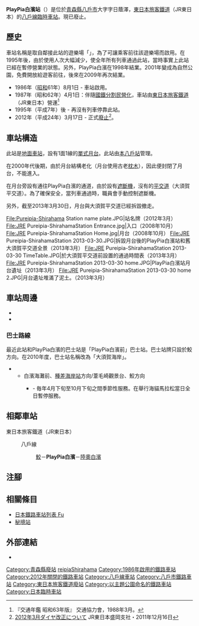 {{NoteTA |G1=Railway |G2=Transport
|T=zh-hans:PlayPia白滨站;zh-hk:PlayPia白濱站;zh-tw:PlayPia白濱車站;
|1=zh-hans:PlayPia白滨站;zh-hk:PlayPia白濱站;zh-tw:PlayPia白濱車站;
}}
{{Infobox station
|公司色 = grey
|站名 = PlayPia白濱
|圖片 = Pureipia-Shirahama Station.JPG
|圖片說明 = 月台（2012年3月）
|日文原名 = プレイピア白浜
|平假名 = プレイピアしらはま
|羅馬拼音 = Pureipia-Shirahama
|副站名 = 
|電報略號 = フレ
|所在地 = {{JPN}}[[青森縣|青森縣]][[八戶市|八戶市]]大字{{Translink|ja|鮫町}}字日蔭澤
|座標 = {{coord|40|31|28.5|N|141|34|52.5|E|type:railwaystation_region:JP-24|display=inline,title}}
|車站構造 = [[地面車站|地面車站]]
|月台配置 = 1面1線
|啟用年月日 = 1986年（[[昭和|昭和]]61年）8月1日
|廢站年月日 = 2012年（[[平成|平成]]24年）3月17日
|乘客人數 = 
|上下車人次 = 
|統計年度 = 
|轉車 = 
|全寬備註 = [[廢站|廢站]]（[[臨時站|臨時站]]）<br />在1995年（平成7年）後全年暫停營業<br />在2012年（平成24年）廢站
|adjacent = {{Adjacent stations|system=東日本旅客鐵道|line=八戶線|left=鮫|right=陸奧白濱|note-left=4.4km|note-mid=距離[[八戶站|八戶]]16.2km|note-right=1.3km}}
}}
'''PlayPia白濱站'''（{{jpn|j=プレイピア白浜駅|hg=プレイピアしらはまえき|rm=Pureipia-Shirahama eki|f=y}}）是位於[[青森縣|青森縣]][[八戶市|八戶市]]大字{{Translink|ja|鮫町}}字日蔭澤，[[東日本旅客鐵道|東日本旅客鐵道]]（JR東日本）的[[八戶線|八戶線]][[臨時車站|臨時車站]]。現已廢止。

== 歷史 ==
車站名稱是取自鄰接此站的遊樂場「{{Translink|ja|プレイピア白浜|PlayPia白濱}}」，為了可讓乘客前往該遊樂場而啟用。在1995年後，由於使用人次大幅減少，使全年所有列車通過此站，當時事實上此站已經在暫停營業的狀態。另外，PlayPia白濱在1998年結業。2001年變成為自然公園，免費開放給遊客前往，後來在2009年再次結業。
* 1986年（[[昭和|昭和]]61年）8月1日 - 車站啟用。
* 1987年（昭和62年）4月1日：伴隨[[國鐵分割民營化|國鐵分割民營化]]，車站由[[東日本旅客鐵道|東日本旅客鐵道]]（JR東日本）營運<ref name="trafic-yearbook-1988">『交通年鑑 昭和63年版』 交通協力會，1988年3月。</ref>
* 1995年（平成7年）後 - 再沒有列車停靠此站。
* 2012年（平成24年）3月17日 - 正式[[廢站|廢止]]<ref>[http://www.jr-morioka.com/pdf/press/pdf_1324011556_1.pdf 2012年3月ダイヤ改正について]{{Dead link}}{{ja icon}} JR東日本盛岡支社・2011年12月16日</ref>。

== 車站構造 ==
此站是[[地面車站|地面車站]]，設有1面1線的[[單式月台|單式月台]]。此站由[[本八戶站|本八戶站]]管理。

在2000年代後期，由於月台結構老化（月台使用古老[[枕木|枕木]]），因此便封閉了月台，不能進入。

在月台旁設有通往PlayPia白濱的通道，由於設有[[遮斷機|遮斷機]]，沒有{{Translink|ja|踏切警報機|平交道警報機|警報機}}的[[平交道|平交道]]（大須賀平交道）。為了確保安全，當列車通過時，職員會手動控制遮斷機。

另外，截至2013年3月30日，月台與大須賀平交道已經拆毀撤走。

<gallery>
File:Pureipia-Shirahama Station name plate.JPG|站名牌（2012年3月）
File:JRE Pureipia-ShirahamaStation Entrance.jpg|入口（2008年10月）
File:JRE Pureipia-ShirahamaStation Home.jpg|月台（2008年10月）
File:JRE Pureipia-ShirahamaStation 2013-03-30.JPG|拆毀月台後的PlayPia白濱站和舊大須賀平交道全景（2013年3月）
File:JRE Pureipia-ShirahamaStation 2013-03-30 TimeTable.JPG|於大須賀平交道前設置的通過時間表（2013年3月）
File:JRE Pureipia-ShirahamaStation 2013-03-30 home.JPG|PlayPia白濱站月台遺址（2013年3月）
File:JRE Pureipia-ShirahamaStation 2013-03-30 home 2.JPG|月台遺址堆滿了泥土。（2013年3月）
</gallery>

== 車站周邊 ==
* {{Translink|ja|プレイピア白浜|PlayPia白濱}}
* {{Translink|ja|大須賀海岸}}

=== 巴士路線 ===
最近此站和PlayPia白濱的巴士站是「PlayPia白濱前」巴士站。巴士站牌只設於鮫方向。在2010年度，巴士站名稱改為「大須賀海岸」。
* {{Translink|ja|八戸市営バス|八戶市營巴士}}
** 白濱海灘前、[[種差海岸站|種差海岸站]]方向/葦毛崎觀景台、鮫方向
*** {{Translink|ja|ワンコインバス・うみねこ号|One Coin巴士·海貓號}} - 毎年4月下旬至10月下旬之間季節性服務。在舉行海貓馬拉松當日全日暫停服務。

== 相鄰車站 ==
; 東日本旅客鐵道（JR東日本）
: {{Color|#e93920|■}}八戶線
:: [[鮫站|鮫]]－'''PlayPia白濱'''－[[陸奧白濱站|陸奧白濱]]

== 注腳 ==
{{Reflist}}
== 相關條目 ==
* [[日本鐵路車站列表_Fu|日本鐵路車站列表 Fu]]
* [[秘境站|秘境站]]
== 外部連結 ==
* {{wayback|url=http://www.jreast.co.jp/estation/station/info.aspx?StationCd=1393|title=JR東日本 PlayPia白濱站|date=20120220212812}}
{{八戶線}}
{{DEFAULTSORT:PlayPia-Shirahama}}
[[Category:青森縣廢站|Category:青森縣廢站]]
[[Category:日本鐵路車站_Pu|reipiaShirahama]]
[[Category:1986年啟用的鐵路車站|Category:1986年啟用的鐵路車站]]
[[Category:2012年關閉的鐵路車站|Category:2012年關閉的鐵路車站]]
[[Category:八戶線車站|Category:八戶線車站]]
[[Category:八戶市鐵路車站|Category:八戶市鐵路車站]]
[[Category:東日本旅客鐵道廢站|Category:東日本旅客鐵道廢站]]
[[Category:以主題公園命名的鐵路車站|Category:以主題公園命名的鐵路車站]]
[[Category:日本臨時車站|Category:日本臨時車站]]